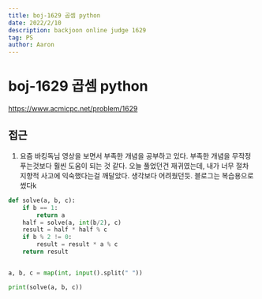```yaml
---
title: boj-1629 곱셈 python
date: 2022/2/10
description: backjoon online judge 1629
tag: PS
author: Aaron
---
```


# boj-1629 곱셈 python

https://www.acmicpc.net/problem/1629

## 접근
1. 요즘 바킹독님 영상을 보면서 부족한 개념을 공부하고 있다. 부족한 개념을 무작정 푸는것보다 훨씬 도움이 되는 것 같다.
오늘 풀었던건 재귀였는데, 내가 너무 절차 지향적 사고에 익숙했다는걸 깨달았다. 생각보다 어려웠던듯. 블로그는 복습용으로 썼다k
```python
def solve(a, b, c):
    if b == 1:
        return a
    half = solve(a, int(b/2), c)
    result = half * half % c
    if b % 2 != 0:
        result = result * a % c
    return result


a, b, c = map(int, input().split(" "))

print(solve(a, b, c))
```
